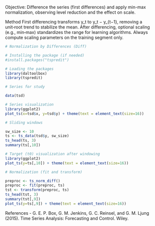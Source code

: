 Objective: Difference the series (first differences) and apply min-max normalization, observing level reduction and the effect on scale.

Method
First differencing transforms y_t to y_t − y_{t−1}, removing a unit‑root trend to stabilize the mean. After differencing, optional scaling (e.g., min‑max) standardizes the range for learning algorithms. Always compute scaling parameters on the training segment only.

```r
# Normalization by Differences (Diff)

# Installing the package (if needed)
#install.packages("tspredit")
```

```r
# Loading the packages
library(daltoolbox)
library(tspredit) 
```


```r
# Series for study

data(tsd)
```

```r
# Series visualization
library(ggplot2)
plot_ts(x=tsd$x, y=tsd$y) + theme(text = element_text(size=16))
```

```r
# Sliding windows

sw_size <- 10
ts <- ts_data(tsd$y, sw_size)
ts_head(ts, 3)
summary(ts[,10])
```

```r
# Target (t0) visualization after windowing
library(ggplot2)
plot_ts(y=ts[,10]) + theme(text = element_text(size=16))
```

```r
# Normalization (fit and transform)

preproc <- ts_norm_diff()
preproc <- fit(preproc, ts)
tst <- transform(preproc, ts)
ts_head(tst, 3)
summary(tst[,9])
plot_ts(y=ts[,9]) + theme(text = element_text(size=16))
```

References
- G. E. P. Box, G. M. Jenkins, G. C. Reinsel, and G. M. Ljung (2015). Time Series Analysis: Forecasting and Control. Wiley.
